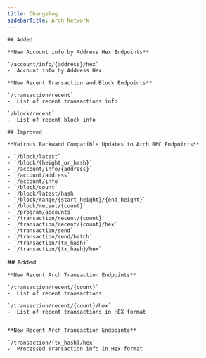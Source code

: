 ```yaml
---
title: Changelog
sidebarTitle: Arch Network
---
```


<Update label="v0.2.2">

    ## Added

    **New Account info by Address Hex Endpoints**

    `/account/info/{address}/hex`
    -  Account info by Address Hex

    **New Recent Transaction and Block Endpoints**

    `/transaction/recent`
    -  List of recent transactions info

    `/block/recent`
    -  List of recent block info

    ## Improved

    **Vairous Backward Compatible Updates to Arch RPC Endpoints**

    - `/block/latest`
    - `/block/{height_or_hash}`
    - `/account/info/{address}`
    - `/account/address`
    - `/account/info`
    - `/block/count`
    - `/block/latest/hash`
    - `/block/range/{start_height}/{end_height}`
    - `/block/recent/{count}`
    - `/program/accounts`
    - `/transaction/recent/{count}`
    - `/transaction/recent/{count}/hex`
    - `/transaction/send`
    - `/transaction/send/batch`
    - `/transaction/{tx_hash}`
    - `/transaction/{tx_hash}/hex`
</Update>

<Update label="v0.2.1">
    ## Added
    
    **New Recent Arch Transaction Endpoints**

    `/transaction/recent/{count}`
    -  List of recent transactions

    `/transaction/recent/{count}/hex`
    -  List of recent transactions in HEX format


    **New Recent Arch Transaction Endpoints**

    `/transaction/{tx_hash}/hex`
    -  Processed Transaction info in Hex format
</Update>